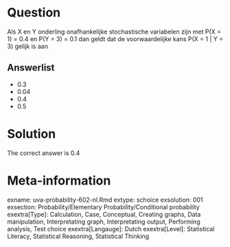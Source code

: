 Question
========

Als X en Y onderling onafhankelijke stochastische variabelen zijn met P(X = 1) = 0.4 en P(Y = 3) = 0.1 dan geldt dat de voorwaardelijke kans P(X = 1 | Y = 3) gelijk is aan

Answerlist
----------
* 0.3
* 0.04
* 0.4
* 0.5

Solution
========

The correct answer is  0.4

Meta-information
================
exname: uva-probability-602-nl.Rmd
extype: schoice
exsolution: 001
exsection: Probability/Elementary Probability/Conditional probability
exextra[Type]: Calculation, Case, Conceptual, Creating graphs, Data manipulation, Interpretating graph, Interpretating output, Performing analysis, Test choice
exextra[Langauge]: Dutch
exextra[Level]: Statistical Literacy, Statistical Reasoning, Statistical Thinking
